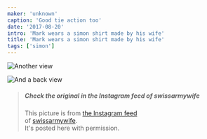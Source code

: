 ```yaml
---
maker: 'unknown'
caption: 'Good tie action too'
date: '2017-08-20'
intro: 'Mark wears a simon shirt made by his wife'
title: 'Mark wears a simon shirt made by his wife'
tags: ['simon']
---
```


<!-- truncate -->

![Another view](https://posts.freesewing.org/uploads/mark_wears_simon_2_a4950a3229.jpg 'Another view')

![And a back view](https://posts.freesewing.org/uploads/mark_wears_simon_3_9f40007ab0.jpg 'And a back view')

> ##### Check the original in the Instagram feed of swissarmywife
>
> This picture is from [the Instagram feed](https://www.instagram.com/p/BYAX07OFEPL/)  
> of [swissarmywife](https://mnel2.wordpress.com/).  
> It's posted here with permission.
